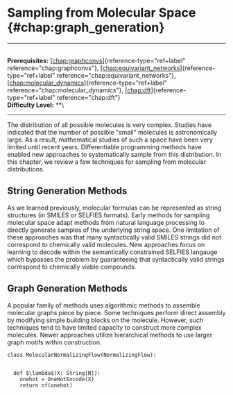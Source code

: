 # Sampling from Molecular Space \{#chap:graph_generation\}

------------------------------------------------------------------------

\
**Prerequisites:**
[\[chap:graphconvs\]](#chap:graphconvs)\{reference-type="ref+label"
reference="chap:graphconvs"\},
[\[chap:equivariant_networks\]](#chap:equivariant_networks)\{reference-type="ref+label"
reference="chap:equivariant_networks"\},
[\[chap:molecular_dynamics\]](#chap:molecular_dynamics)\{reference-type="ref+label"
reference="chap:molecular_dynamics"\},
[\[chap:dft\]](#chap:dft)\{reference-type="ref+label"
reference="chap:dft"\}\
**Difficulty Level:** \*\*\

------------------------------------------------------------------------

The distribution of all possible molecules is very complex. Studies have
indicated that the number of possible \"small\" molecules is
astronomically large. As a result, mathematical studies of such a space
have been very limited until recent years. Differentiable programming
methods have enabled new approaches to systematically sample from this
distribution. In this chapter, we review a few techniques for sampling
from molecular distributions.

## String Generation Methods

As we learned previously, molecular formulas can be represented as
string structures (in SMILES or SELFIES formats). Early methods for
sampling molecular space adapt methods from natural language processing
to directly generate samples of the underlying string space. One
limitation of these approaches was that many syntactically valid SMILES
strings did not correspond to chemically valid molecules. New approaches
focus on learning to decode within the semantically constrained SELFIES
langauge which bypasses the problem by guaranteeing that syntactically
valid strings correspond to chemically viable compounds.

## Graph Generation Methods

A popular family of methods uses algorithmic methods to assemble
molecular graphs piece by piece. Some techniques perform direct assembly
by modifying simple building blocks on the molecule. However, such
techniques tend to have limited capacity to construct more complex
molecules. Newer approaches utilize hierarchical methods to use larger
graph motifs within construction.

``` \{.python language="python"\}
class MolecularNormalizingFlow(NormalizingFlow):
  
  
  def $\lambda$(X: String[N]):
    onehot = OneHotEncode(X)
    return nf(onehot)
```

